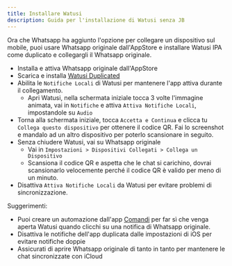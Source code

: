 ```yaml
---
title: Installare Watusi
description: Guida per l'installazione di Watusi senza JB
---
```


Ora che Whatsapp ha aggiunto l'opzione per collegare un dispositivo sul mobile, puoi usare Whatsapp originale dall'AppStore e installare Watusi IPA come duplicato e collegargli il Whatsapp originale.

* Installa e attiva Whatsapp originale dall'AppStore
* Scarica e installa [Watusi Duplicated](https://github.com/FouadRaheb/Watusi-for-WhatsApp/blob/master/README.md#sideloading-no-jailbreak)
* Abilita le `Notifiche Locali` di Watusi per mantenere l'app attiva durante il collegamento.
  * Apri Watusi, nella schermata iniziale tocca 3 volte l'immagine animata, vai in `Notifiche` e attiva `Attiva Notifiche Locali`, impostandole su `Audio`
* Torna alla schermata iniziale, tocca `Accetta e Continua` e clicca tu `Collega questo dispositivo` per ottenere il codice QR. Fai lo screenshot e mandalo ad un altro dispositivo per poterlo scansionare in seguito.
* Senza chiudere Watusi, vai su Whatsapp originale
  * Vai in `Impostazioni > Dispositivi Collegati > Collega un Dispositivo`
  * Scansiona il codice QR e aspetta che le chat si carichino, dovrai scansionarlo velocemente perché il codice QR è valido per meno di un minuto.
* Disattiva `Attiva Notifiche Locali` da Watusi per evitare problemi di sincronizzazione.

Suggerimenti:

* Puoi creare un automazione dall'app [Comandi](https://apps.apple.com/it/app/comandi/id1462947752) per far sì che venga aperta Watusi quando clicchi su una notifica di Whatsapp originale.
* Disattiva le notifiche dell'app duplicata dalle impostazioni di iOS per evitare notifiche doppie
* Assicurati di aprire Whatsapp originale di tanto in tanto per mantenere le chat sincronizzate con iCloud
